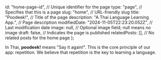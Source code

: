   id: "home-page-id", // Unique identifier for the page
  type: "page", // Specifies that this is a page
  slug: "home", // URL-friendly slug
  title: "Poodeek!", // Title of the page
  description: "A Thai Language Learning App.", // Page description
  modifiedDate: "2024-11-05T22:23:20.052Z", // Last modification date
  image: null, // Optional image field; null means no image
  draft: false, // Indicates the page is published
  relatedPosts: [], // No related posts for the home page
};


In Thai, **poodeek!** means "Say it again!". This is the core principle of our app: repetition. We believe that repetition is the key to learning a language.

<TryAppButton />
